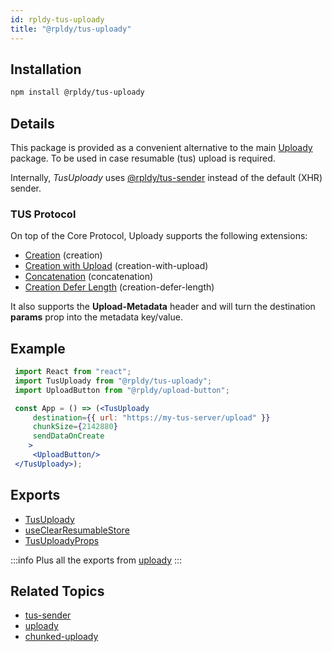 ```yaml
---
id: rpldy-tus-uploady
title: "@rpldy/tus-uploady"
---
```


## Installation

```bash npm2yarn
npm install @rpldy/tus-uploady
```

## Details

This package is provided as a convenient alternative to the main [Uploady](rpldy-uploady) package.
To be used in case resumable (tus) upload is required.

Internally, _TusUploady_ uses [@rpldy/tus-sender](rpldy-tus-sender) instead of the default (XHR) sender.

### TUS Protocol

On top of the Core Protocol, Uploady supports the following extensions:

- [Creation](https://tus.io/protocols/resumable-upload.html#creation) (creation)
- [Creation with Upload](https://tus.io/protocols/resumable-upload.html#creation-with-upload) (creation-with-upload)
- [Concatenation](https://tus.io/protocols/resumable-upload.html#concatenation) (concatenation)
- [Creation Defer Length](https://tus.io/protocols/resumable-upload.html#upload-defer-length) (creation-defer-length)

It also supports the __Upload-Metadata__ header and will turn the destination __params__ prop into the metadata key/value.

## Example

```jsx title="TUS - Simple Example"
 import React from "react";
 import TusUploady from "@rpldy/tus-uploady";
 import UploadButton from "@rpldy/upload-button";

 const App = () => (<TusUploady
     destination={{ url: "https://my-tus-server/upload" }}
     chunkSize={2142880}
     sendDataOnCreate
	>
     <UploadButton/>
 </TusUploady>);
 ```

## Exports

* [TusUploady](../api/providers/tus-uploady)
* [useClearResumableStore](../api/hooks/useClearResumableStore)
* [TusUploadyProps](../api/types#tusuploadyprops)

:::info
Plus all the exports from [uploady](uploady)
:::

## Related Topics

* [tus-sender](rpldy-tus-sender)
* [uploady](rpldy-uploady)
* [chunked-uploady](rpldy-chunked-uploady)

